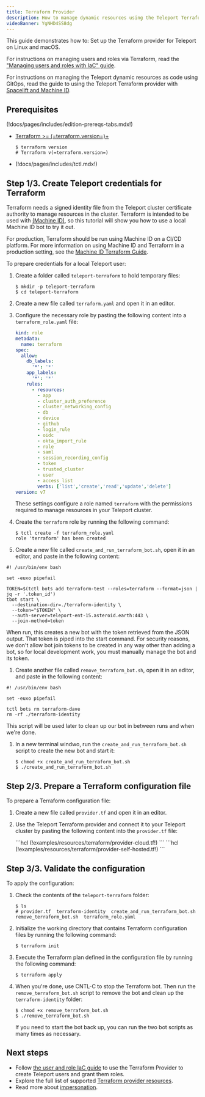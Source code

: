 ```yaml
---
title: Terraform Provider
description: How to manage dynamic resources using the Teleport Terraform provider.
videoBanner: YgNHD4SS8dg
---
```


This guide demonstrates how to: Set up the Terraform provider for Teleport on
Linux and macOS.

For instructions on managing users and roles via Terraform, read
the ["Managing users and roles with IaC" guide](./user-and-role.mdx).

For instructions on managing the Teleport dynamic resources as code using
GitOps, read the guide to using the Teleport Terraform provider with [Spacelift
and Machine ID](../../machine-id/deployment/spacelift.mdx).

## Prerequisites

(!docs/pages/includes/edition-prereqs-tabs.mdx!)

- [Terraform >= (=terraform.version=)+](https://learn.hashicorp.com/tutorials/terraform/install-cli)

  ```code
  $ terraform version
  # Terraform v(=terraform.version=)
  ```

- (!docs/pages/includes/tctl.mdx!)

## Step 1/3. Create Teleport credentials for Terraform

Terraform needs a signed identity file from the Teleport cluster certificate
authority to manage resources in the cluster. Terraform is intended to be used with
[(Machine ID)](../../machine-id/introduction.mdx), so this tutorial will show you how to
use a local Machine ID bot to try it out.

For production, Terraform should be run using Machine ID on a CI/CD platform.
For more information on using Machine ID and Terraform in a production setting, see the
[Machine ID Terraform Guide](../../machine-id/access-guides/terraform.mdx).

To prepare credentials for a local Teleport user:

1. Create a folder called `teleport-terraform` to hold temporary files:

   ```code
   $ mkdir -p teleport-terraform
   $ cd teleport-terraform
   ```

1. Create a new file called `terraform.yaml` and open it in an editor.

1. Configure the necessary role by pasting the following content into a `terraform_role.yaml` file:

   ```yaml
   kind: role
   metadata:
     name: terraform
   spec:
     allow:
       db_labels:
         '*': '*'
       app_labels:
         '*': '*'
       rules:
         - resources:
           - app
           - cluster_auth_preference
           - cluster_networking_config
           - db
           - device
           - github
           - login_rule
           - oidc
           - okta_import_rule
           - role
           - saml
           - session_recording_config
           - token
           - trusted_cluster
           - user
           - access_list
           verbs: ['list','create','read','update','delete']
   version: v7
   ```

   These settings configure a role named `terraform` with the permissions
   required to manage resources in your Teleport cluster.

1. Create the `terraform` role by running the following command:

   ```code
   $ tctl create -f terraform_role.yaml
   role 'terraform' has been created
   ```

1. Create a new file called `create_and_run_terraform_bot.sh`, open it in an editor, and
paste in the following content:

  ```shell
  #! /usr/bin/env bash

  set -euxo pipefail

  TOKEN=$(tctl bots add terraform-test --roles=terraform --format=json | jq -r '.token_id')
  tbot start \
    --destination-dir=./terraform-identity \
    --token="$TOKEN" \
    --auth-server=teleport-ent-15.asteroid.earth:443 \
    --join-method=token
  ```

  When run, this creates a new bot with the token retrieved from the JSON output. That token
  is piped into the start command. For security reasons, we don't allow bot join tokens to be
  created in any way other than adding a bot, so for local development work, you must manually
  manage the bot and its token.

1. Create another file called `remove_terraform_bot.sh`, open it in an editor, and
paste in the following content:

  ```shell
  #! /usr/bin/env bash

  set -euxo pipefail

  tctl bots rm terraform-dave
  rm -rf ./terraform-identity
  ```

  This script will be used later to clean up our bot in between runs and when we're done.

1. In a new terminal windwo, run the `create_and_run_terraform_bot.sh` script to create the new bot
   and start it:

   ```code
   $ chmod +x create_and_run_terraform_bot.sh
   $ ./create_and_run_terraform_bot.sh
   ```

## Step 2/3. Prepare a Terraform configuration file

To prepare a Terraform configuration file:

1. Create a new file called `provider.tf` and open it in an editor.

1. Use the Teleport Terraform provider and connect it to your Teleport cluster 
   by pasting the following content into the `provider.tf` file:

   <Tabs>
   <TabItem scope={["cloud","team"]} label="Cloud-Hosted">
   ```hcl
   (!examples/resources/terraform/provider-cloud.tf!)
   ```
   </TabItem>
   <TabItem scope={["oss", "enterprise"]} label="Self-Hosted">
   ```hcl
   (!examples/resources/terraform/provider-self-hosted.tf!)
   ```
   </TabItem>
   </Tabs>

## Step 3/3. Validate the configuration

To apply the configuration:

1. Check the contents of the `teleport-terraform` folder:

   ```code
   $ ls
   # provider.tf  terraform-identity  create_and_run_terraform_bot.sh remove_terraform_bot.sh  terraform_role.yaml
   ```

1. Initialize the working directory that contains Terraform configuration files
   by running the following command:

   ```code
   $ terraform init
   ```

1. Execute the Terraform plan defined in the configuration file by running the
   following command:

   ```code
   $ terraform apply
   ```

1. When you're done, use CNTL-C to stop the Terraform bot. Then run the `remove_terraform_bot.sh` script to remove the bot and clean up the `terraform-identity` folder:

   ```code
   $ chmod +x remove_terraform_bot.sh
   $ ./remove_terraform_bot.sh
   ```

   If you need to start the bot back up, you can run the two bot scripts as many times as necessary.

## Next steps

- Follow [the user and role IaC guide](./user-and-role.mdx) to use the Terraform
  Provider to create Teleport users and grant them roles.
- Explore the full list of supported [Terraform provider resources](../../reference/terraform-provider.mdx).
- Read more about [impersonation](../../access-controls/guides/impersonation.mdx).
